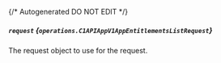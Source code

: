 {/* Autogenerated DO NOT EDIT  */}

##### `request` *{`operations.C1APIAppV1AppEntitlementsListRequest`}*
The request object to use for the request.
<Collapsible>
    <C1APIAppV1AppEntitlementsListRequest/>
</Collapsible>


